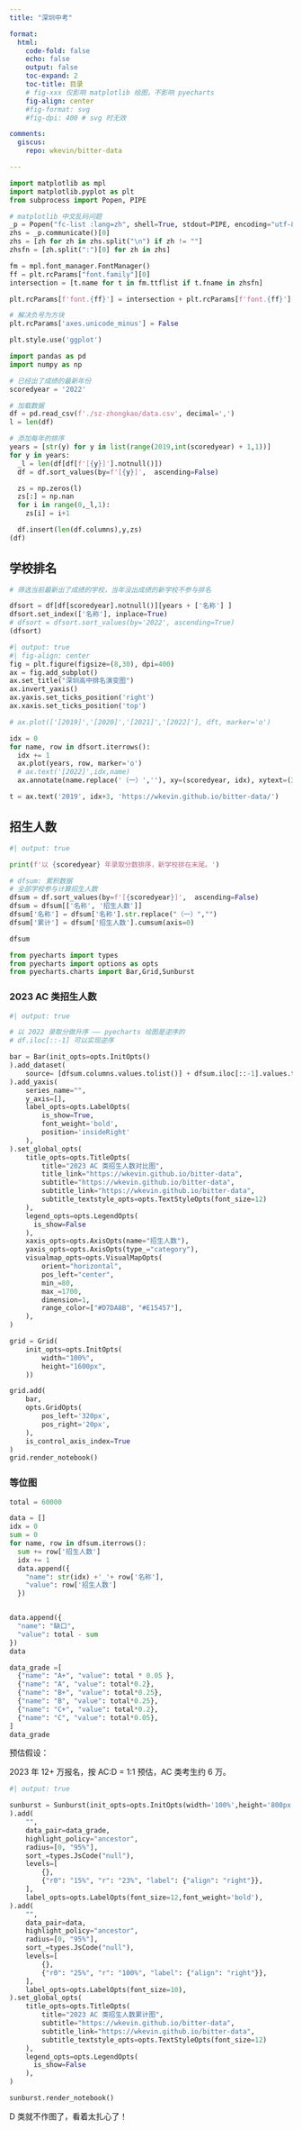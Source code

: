 ```yaml
---
title: "深圳中考"

format:
  html:
    code-fold: false
    echo: false
    output: false
    toc-expand: 2
    toc-title: 目录
    # fig-xxx 仅影响 matplotlib 绘图，不影响 pyecharts
    fig-align: center
    #fig-format: svg
    #fig-dpi: 400 # svg 时无效

comments:
  giscus:
    repo: wkevin/bitter-data

---
```


```python
import matplotlib as mpl
import matplotlib.pyplot as plt
from subprocess import Popen, PIPE

# matplotlib 中文乱码问题
_p = Popen("fc-list :lang=zh", shell=True, stdout=PIPE, encoding="utf-8")
zhs = _p.communicate()[0]
zhs = [zh for zh in zhs.split("\n") if zh != ""]
zhsfn = [zh.split(":")[0] for zh in zhs]

fm = mpl.font_manager.FontManager()
ff = plt.rcParams["font.family"][0]
intersection = [t.name for t in fm.ttflist if t.fname in zhsfn] 

plt.rcParams[f'font.{ff}'] = intersection + plt.rcParams[f'font.{ff}'] 

# 解决负号为方块
plt.rcParams['axes.unicode_minus'] = False 

plt.style.use('ggplot')
```

```python
import pandas as pd
import numpy as np
```

```python
# 已经出了成绩的最新年份
scoredyear = '2022'
```


```python
# 加载数据
df = pd.read_csv(f'./sz-zhongkao/data.csv', decimal=',')
l = len(df)

# 添加每年的排序
years = [str(y) for y in list(range(2019,int(scoredyear) + 1,1))]
for y in years:
  _l = len(df[df[f'[{y}]'].notnull()])
  df = df.sort_values(by=f'[{y}]',  ascending=False)

  zs = np.zeros(l)
  zs[:] = np.nan
  for i in range(0,_l,1):
    zs[i] = i+1

  df.insert(len(df.columns),y,zs)
(df)
```

## 学校排名

```python
# 筛选当前最新出了成绩的学校，当年没出成绩的新学校不参与排名

dfsort = df[df[scoredyear].notnull()][years + ['名称'] ] 
dfsort.set_index(['名称'], inplace=True)
# dfsort = dfsort.sort_values(by='2022', ascending=True)
(dfsort)
```

```python
#| output: true
#| fig-align: center
fig = plt.figure(figsize=(8,30), dpi=400)
ax = fig.add_subplot()
ax.set_title("深圳高中排名演变图")
ax.invert_yaxis()
ax.yaxis.set_ticks_position('right')
ax.xaxis.set_ticks_position('top')

# ax.plot(['[2019]','[2020]','[2021]','[2022]'], dft, marker='o')

idx = 0
for name, row in dfsort.iterrows():
  idx += 1
  ax.plot(years, row, marker='o')
  # ax.text('[2022]',idx,name)
  ax.annotate(name.replace('（一）',''), xy=(scoredyear, idx), xytext=(3.3,idx),verticalalignment='center')

t = ax.text('2019', idx+3, 'https://wkevin.github.io/bitter-data/')
```


## 招生人数

```python
#| output: true

print(f'以 {scoredyear} 年录取分数排序，新学校排在末尾。')
```

```python
# dfsum: 累积数据
# 全部学校参与计算招生人数
dfsum = df.sort_values(by=f'[{scoredyear}]',  ascending=False) 
dfsum = dfsum[['名称', '招生人数']]
dfsum['名称'] = dfsum['名称'].str.replace("（一）","")
dfsum['累计'] = dfsum['招生人数'].cumsum(axis=0)

dfsum
```


```python
from pyecharts import types
from pyecharts import options as opts
from pyecharts.charts import Bar,Grid,Sunburst
```

### 2023 AC 类招生人数

```python
#| output: true

# 以 2022 录取分做升序 —— pyecharts 绘图是逆序的
# df.iloc[::-1] 可以实现逆序

bar = Bar(init_opts=opts.InitOpts()
).add_dataset(
    source= [dfsum.columns.values.tolist()] + dfsum.iloc[::-1].values.tolist()
).add_yaxis(
    series_name="",
    y_axis=[],
    label_opts=opts.LabelOpts(
        is_show=True,
        font_weight='bold',
        position='insideRight'
    ),
).set_global_opts(
    title_opts=opts.TitleOpts(
        title="2023 AC 类招生人数对比图",
        title_link="https://wkevin.github.io/bitter-data",
        subtitle="https://wkevin.github.io/bitter-data",
        subtitle_link="https://wkevin.github.io/bitter-data",
        subtitle_textstyle_opts=opts.TextStyleOpts(font_size=12)
    ),
    legend_opts=opts.LegendOpts(
      is_show=False
    ),
    xaxis_opts=opts.AxisOpts(name="招生人数"),
    yaxis_opts=opts.AxisOpts(type_="category"),
    visualmap_opts=opts.VisualMapOpts(
        orient="horizontal",
        pos_left="center",
        min_=80,
        max_=1700,
        dimension=1,
        range_color=["#D7DA8B", "#E15457"],
    ),
)

grid = Grid(
    init_opts=opts.InitOpts(
        width="100%",
        height="1600px",
    ))

grid.add(
    bar,
    opts.GridOpts(
        pos_left='320px',
        pos_right='20px',
    ),
    is_control_axis_index=True
)
grid.render_notebook()
```

### 等位图

```python
total = 60000

data = []
idx = 0
sum = 0
for name, row in dfsum.iterrows():
  sum += row['招生人数']
  idx += 1
  data.append({
    "name": str(idx) +'_'+ row['名称'],
    "value": row['招生人数']
  })


data.append({
  "name": "缺口",
  "value": total - sum
})
data
```

```python
data_grade =[
  {"name": "A+", "value": total * 0.05 },
  {"name": "A", "value": total*0.2},
  {"name": "B+", "value": total*0.25},
  {"name": "B", "value": total*0.25},
  {"name": "C+", "value": total*0.2},
  {"name": "C", "value": total*0.05},
]
data_grade
```

预估假设：

2023 年 12+ 万报名，按 AC:D = 1:1 预估，AC 类考生约 6 万。

```python
#| output: true

sunburst = Sunburst(init_opts=opts.InitOpts(width='100%',height='800px',renderer='svg')
).add(
    "",
    data_pair=data_grade,
    highlight_policy="ancestor",
    radius=[0, "95%"],
    sort_=types.JsCode("null"),
    levels=[
        {},
        {"r0": "15%", "r": "23%", "label": {"align": "right"}},
    ],
    label_opts=opts.LabelOpts(font_size=12,font_weight='bold'),
).add(
    "",
    data_pair=data,
    highlight_policy="ancestor",
    radius=[0, "95%"],
    sort_=types.JsCode("null"),
    levels=[
        {},
        {"r0": "25%", "r": "100%", "label": {"align": "right"}},
    ],
    label_opts=opts.LabelOpts(font_size=10),
).set_global_opts(
    title_opts=opts.TitleOpts(
        title="2023 AC 类招生人数累计图",
        subtitle="https://wkevin.github.io/bitter-data",
        subtitle_link="https://wkevin.github.io/bitter-data",
        subtitle_textstyle_opts=opts.TextStyleOpts(font_size=12)
    ),
    legend_opts=opts.LegendOpts(
      is_show=False
    ),
)

sunburst.render_notebook()
```

D 类就不作图了，看着太扎心了！

